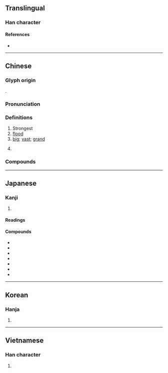 {{also|洚}}
{{character info}}
==Translingual==

===Han character===
{{Han char|rn=85|rad=水|as=06|sn=9|four=34181|canj=ETC|ids=⿰氵共}}

====References====
* {{Han ref|kx=0621.210|dkj=17402|dj=1017.130|hdz=31602.040|uh=6D2A|ud=27946|bh=AC78|bd=44152}}

----

==Chinese==
{{zh-forms}}
{{zh-wp|zh|yue:洪氏|nan:Âng (sèⁿ)}}

===Glyph origin===
{{Han etym}}
{{Han compound|水|t1=water|共|c2=p|c1=s|ls=psc}}.

===Pronunciation===
{{zh-pron
|m=hóng
|m-s=
|c=hung4
|c-t=
|g=
|h=pfs=fùng
|j=
|mb=ǒ̤ng
|md=
|mn=âng/hông
|mn_note=âng - vernacular (incl. surname); hông - literary
|mn-t=hong5/ang5
|mn-t_note=ang5 - surname
|w=
|x=
|mc=y
|oc=y
|cat=n,a,pn
}}

===Definitions===
{{zh-hanzi}}

# Strongest
# [[flood]]
# [[big]]; [[vast]]; [[grand]]
#: {{zh-x|天地 玄黄，宇宙 洪荒。||ref=Qianziwen}}
# {{surname|zh}}

===Compounds===
{{zh-der|洪波|洪大|洪都拉斯|洪恩|洪峰|洪福|洪荒|洪亮|洪量|洪流|烘爐|洪水|洪水猛獸|洪濤|洪災|洪鐘|寬洪大量|付諸洪喬|寬洪海量|寬洪大度|山洪|大洪水|寬洪|分洪|洪剛|洪喬擲水|洪幫|洪門|洪淵|洪憲帝制|洪烈|洪武正韻|排洪溢道|洪荒時代|攔洪壩|洪範|洪喬之誤|泄洪|洪爐|洪生|疏洪道|洪覆|洪河|發洪|洪音|洪波滾雪|洪規|暴洪|洪澤湖|洪誓|洩洪|洪鈞|洪憲|洪飲|洪鍾|洪軌|洪積層|洪積世|洪爐燎髮|洪武|洪業|洪惟|洪化|洪基|洪福齊天|溢洪道|朱洪武|阿洪|蓄洪|齊天洪福|防洪|洪山|洪澇|洪湖|洪關|洪春|洪善|洪泉|洪山嘴|景洪|阿洪魯庫木|洪聖|洪聖爺}}

----

==Japanese==

===Kanji===
{{ja-kanji|grade=c|rs=水06}}

# {{rfdef|ja|sort=水06}}

====Readings====
{{ja-readings
|goon=ぐ
|kanon=こう
|kun=おおみず-
}}

====Compounds====
* {{ja-r|洪%牙%利|^ハン%ガ%リー}}
* {{ja-r|洪水|こうずい}}
* {{ja-r|洪積|こうせき}}
* {{ja-r|洪積世|こうせきせい}}
* {{ja-r|洪積層|こうせきそう}}
* {{ja-r|洪大|こうだい}}
* {{ja-r|日洪親善|^にっこう しんぜん}}

----

==Korean==

===Hanja===
{{ko-hanja|hangeul=홍|eumhun=|rv=hong|mr=hong|y=hong}}

# {{rfdef|ko|sort=水06}}

----

==Vietnamese==

===Han character===
{{vi-hantu|[[hồng]], [[hòng]]|rs=水06}}

# {{rfdef|vi|sort=水06}}